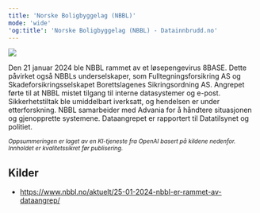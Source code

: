 ```yaml
---
title: 'Norske Boligbyggelag (NBBL)'
mode: 'wide'
'og:title': 'Norske Boligbyggelag (NBBL) - Datainnbrudd.no'
---
```


<Frame>
<img src="/images/nbbl.png" noZoom/>
</Frame>

Den 21 januar 2024 ble NBBL rammet av et løsepengevirus 8BASE. Dette påvirket også NBBLs underselskaper, som Fulltegningsforsikring AS og Skadeforsikringsselskapet Borettslagenes Sikringsordning AS. Angrepet førte til at NBBL mistet tilgang til interne datasystemer og e-post. Sikkerhetstiltak ble umiddelbart iverksatt, og hendelsen er under etterforskning. NBBL samarbeider med Advania for å håndtere situasjonen og gjenopprette systemene. Dataangrepet er rapportert til Datatilsynet og politiet.

<sup><i>Oppsummeringen er laget av en KI-tjeneste fra OpenAI basert på kildene nedenfor. Innholdet er kvalitetssikret før publisering.</i></sup>

## Kilder
- https://www.nbbl.no/aktuelt/25-01-2024-nbbl-er-rammet-av-dataangrep/
